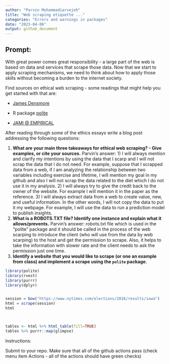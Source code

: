 ```yaml
---
author: "Parvin Mohammadiarvejeh"
title: "Web scraping etiquette ..."
categories: "Errors and warnings in packages"
date: "2023-04-06"
output: github_document
---
```

 
## Prompt:

With great power comes great responsibility - a large part of the web is based on data and services that scrape those data. 
Now that we start to apply scraping mechanisms, we need to think about how to apply those skills without becoming a burden to the internet society.

Find sources on ethical web scraping - some readings that might help you get started with that are: 

  - [James Densmore](https://towardsdatascience.com/ethics-in-web-scraping-b96b18136f01)

  - R package [polite](https://github.com/dmi3kno/polite)

  - [JAMI @ EMPIRICAL](https://www.empiricaldata.org/dataladyblog/a-guide-to-ethical-web-scraping)


After reading through some of the ethics essays
write a blog post addressing the following questions: 

1. **What are your main three takeaways for ethical web scraping? - Give examples, or cite your sources.**
Parvin's answer: 1) I will always mention and clarify my intentions by using the data that I scarp and I will not scrap the data that I do not need. For example, suppose that I scrapped data from a web, if I am analyzing the relationship between two variables including exercise and lifetime, I will mention my goal in my github and also I will not scrap the data related to the diet which I do not use it in my analysis. 2) I will always try to give the credit back to the owner of the website. For example I will mention it in the paper as the reference. 3) I will always extract data from a web to create value, new, and useful information. In the other words, I will not copy the data to put it my webpage. For example, I will use the data to run a prediction model to publish insights.
2. **What is a ROBOTS.TXT file? Identify one instance and explain what it allows/prevents.**
Parvin's answer: robots.txt file which is used in the "polite" package and it should be called in the process of the web scarping to introduce the client (who will use from the data by web scarping) to the host and get the permission to scrape. Also, it helps to take the information with slower rate and the client needs to ask the permission just one time. 
3. **Identify a website that you would like to scrape (or one an example from class) and implement a scrape using the `polite` package.**

```r
library(polite)
library(rvest)
library(purrr)
library(dplyr)


session = bow("https://www.nytimes.com/elections/2016/results/iowa") 
html = scrape(session)
html




```




```r
tables <- html %>% html_table(fill=TRUE)
tables %>% purrr::map(glimpse)
```








Instructions:

Submit to your repo. Make sure that all of the github actions pass (check menu item Actions - all of the actions should have green checks)

